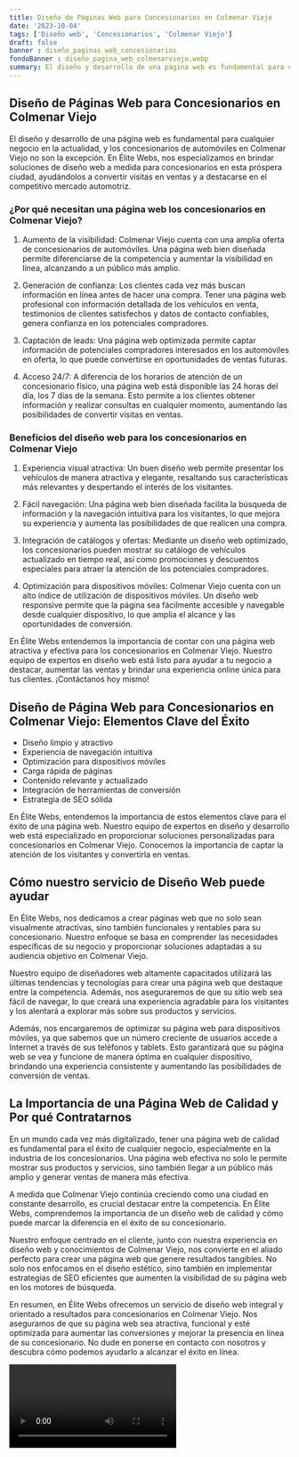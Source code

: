 ```yaml
---
title: Diseño de Páginas Web para Concesionarios en Colmenar Viejo
date: '2023-10-04'
tags: ['Diseño web', 'Concesionarios', 'Colmenar Viejo']
draft: false
banner : diseño_paginas_web_concesionarios
fondoBanner : diseño_pagina_web_colmenarviejo.webp
summary: El diseño y desarrollo de una página web es fundamental para cualquier negocio en la actualidad, y los concesionarios de automóviles en Colmenar Viejo no son la excepción. En Élite Webs, nos especializamos en brindar soluciones de diseño web a medida para concesionarios en esta próspera ciudad, ayudándolos a convertir visitas en ventas y a destacarse en el competitivo mercado automotriz.
---
```


## Diseño de Páginas Web para Concesionarios en Colmenar Viejo

El diseño y desarrollo de una página web es fundamental para cualquier negocio en la actualidad, y los concesionarios de automóviles en Colmenar Viejo no son la excepción. En Élite Webs, nos especializamos en brindar soluciones de diseño web a medida para concesionarios en esta próspera ciudad, ayudándolos a convertir visitas en ventas y a destacarse en el competitivo mercado automotriz.

### ¿Por qué necesitan una página web los concesionarios en Colmenar Viejo?

1. Aumento de la visibilidad: Colmenar Viejo cuenta con una amplia oferta de concesionarios de automóviles. Una página web bien diseñada permite diferenciarse de la competencia y aumentar la visibilidad en línea, alcanzando a un público más amplio.

2. Generación de confianza: Los clientes cada vez más buscan información en línea antes de hacer una compra. Tener una página web profesional con información detallada de los vehículos en venta, testimonios de clientes satisfechos y datos de contacto confiables, genera confianza en los potenciales compradores.

3. Captación de leads: Una página web optimizada permite captar información de potenciales compradores interesados en los automóviles en oferta, lo que puede convertirse en oportunidades de ventas futuras.

4. Acceso 24/7: A diferencia de los horarios de atención de un concesionario físico, una página web está disponible las 24 horas del día, los 7 días de la semana. Esto permite a los clientes obtener información y realizar consultas en cualquier momento, aumentando las posibilidades de convertir visitas en ventas.

### Beneficios del diseño web para los concesionarios en Colmenar Viejo

1. Experiencia visual atractiva: Un buen diseño web permite presentar los vehículos de manera atractiva y elegante, resaltando sus características más relevantes y despertando el interés de los visitantes.

2. Fácil navegación: Una página web bien diseñada facilita la búsqueda de información y la navegación intuitiva para los visitantes, lo que mejora su experiencia y aumenta las posibilidades de que realicen una compra.

3. Integración de catálogos y ofertas: Mediante un diseño web optimizado, los concesionarios pueden mostrar su catálogo de vehículos actualizado en tiempo real, así como promociones y descuentos especiales para atraer la atención de los potenciales compradores.

4. Optimización para dispositivos móviles: Colmenar Viejo cuenta con un alto índice de utilización de dispositivos móviles. Un diseño web responsive permite que la página sea fácilmente accesible y navegable desde cualquier dispositivo, lo que amplía el alcance y las oportunidades de conversión.

En Élite Webs entendemos la importancia de contar con una página web atractiva y efectiva para los concesionarios en Colmenar Viejo. Nuestro equipo de expertos en diseño web está listo para ayudar a tu negocio a destacar, aumentar las ventas y brindar una experiencia online única para tus clientes. ¡Contáctanos hoy mismo!

<GifSeo />

<Cta />

## Diseño de Página Web para Concesionarios en Colmenar Viejo: Elementos Clave del Éxito

- Diseño limpio y atractivo
- Experiencia de navegación intuitiva
- Optimización para dispositivos móviles
- Carga rápida de páginas
- Contenido relevante y actualizado
- Integración de herramientas de conversión
- Estrategia de SEO sólida

En Élite Webs, entendemos la importancia de estos elementos clave para el éxito de una página web. Nuestro equipo de expertos en diseño y desarrollo web está especializado en proporcionar soluciones personalizadas para concesionarios en Colmenar Viejo. Conocemos la importancia de captar la atención de los visitantes y convertirla en ventas.

## Cómo nuestro servicio de Diseño Web puede ayudar

En Élite Webs, nos dedicamos a crear páginas web que no solo sean visualmente atractivas, sino también funcionales y rentables para su concesionario. Nuestro enfoque se basa en comprender las necesidades específicas de su negocio y proporcionar soluciones adaptadas a su audiencia objetivo en Colmenar Viejo.

Nuestro equipo de diseñadores web altamente capacitados utilizará las últimas tendencias y tecnologías para crear una página web que destaque entre la competencia. Además, nos aseguraremos de que su sitio web sea fácil de navegar, lo que creará una experiencia agradable para los visitantes y los alentará a explorar más sobre sus productos y servicios.

Además, nos encargaremos de optimizar su página web para dispositivos móviles, ya que sabemos que un número creciente de usuarios accede a Internet a través de sus teléfonos y tablets. Esto garantizará que su página web se vea y funcione de manera óptima en cualquier dispositivo, brindando una experiencia consistente y aumentando las posibilidades de conversión de ventas.

## La Importancia de una Página Web de Calidad y Por qué Contratarnos

En un mundo cada vez más digitalizado, tener una página web de calidad es fundamental para el éxito de cualquier negocio, especialmente en la industria de los concesionarios. Una página web efectiva no solo le permite mostrar sus productos y servicios, sino también llegar a un público más amplio y generar ventas de manera más efectiva.

A medida que Colmenar Viejo continúa creciendo como una ciudad en constante desarrollo, es crucial destacar entre la competencia. En Élite Webs, comprendemos la importancia de un diseño web de calidad y cómo puede marcar la diferencia en el éxito de su concesionario.

Nuestro enfoque centrado en el cliente, junto con nuestra experiencia en diseño web y conocimientos de Colmenar Viejo, nos convierte en el aliado perfecto para crear una página web que genere resultados tangibles. No solo nos enfocamos en el diseño estético, sino también en implementar estrategias de SEO eficientes que aumenten la visibilidad de su página web en los motores de búsqueda.

En resumen, en Élite Webs ofrecemos un servicio de diseño web integral y orientado a resultados para concesionarios en Colmenar Viejo. Nos aseguramos de que su página web sea atractiva, funcional y esté optimizada para aumentar las conversiones y mejorar la presencia en línea de su concesionario. No dude en ponerse en contacto con nosotros y descubra cómo podemos ayudarlo a alcanzar el éxito en línea.

<Video />

<CtaBot job='Concesionarios' city='Colmenar Viejo'/>

<Gmaps query='Colmenar Viejo+españa+maps' />